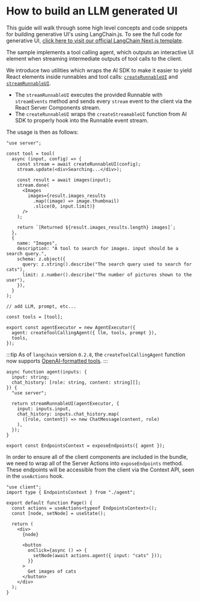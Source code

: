 # How to build an LLM generated UI

This guide will walk through some high level concepts and code snippets for building generative UI's using LangChain.js. To see the full code for generative UI, [click here to visit our official LangChain Next.js template](https://github.com/langchain-ai/langchain-nextjs-template/blob/main/app/generative_ui/README.md).

The sample implements a tool calling agent, which outputs an interactive UI element when streaming intermediate outputs of tool calls to the client.

We introduce two utilities which wraps the AI SDK to make it easier to yield React elements inside runnables and tool calls: [`createRunnableUI`](https://github.com/langchain-ai/langchain-nextjs-template/blob/7f764d558682214d50b064f4293667123a31e6fe/app/generative_ui/utils/server.tsx#L89)
and [`streamRunnableUI`](https://github.com/langchain-ai/langchain-nextjs-template/blob/7f764d558682214d50b064f4293667123a31e6fe/app/generative_ui/utils/server.tsx#L126).

- The `streamRunnableUI` executes the provided Runnable with `streamEvents` method and sends every `stream` event to the client via the React Server Components stream.
- The `createRunnableUI` wraps the `createStreamableUI` function from AI SDK to properly hook into the Runnable event stream.

The usage is then as follows:

```tsx ai/chain.tsx
"use server";

const tool = tool(
  async (input, config) => {
    const stream = await createRunnableUI(config);
    stream.update(<div>Searching...</div>);

    const result = await images(input);
    stream.done(
      <Images
        images={result.images_results
          .map((image) => image.thumbnail)
          .slice(0, input.limit)}
      />
    );

    return `[Returned ${result.images_results.length} images]`;
  },
  {
    name: "Images",
    description: "A tool to search for images. input should be a search query.",
    schema: z.object({
      query: z.string().describe("The search query used to search for cats"),
      limit: z.number().describe("The number of pictures shown to the user"),
    }),
  }
);

// add LLM, prompt, etc...

const tools = [tool];

export const agentExecutor = new AgentExecutor({
  agent: createToolCallingAgent({ llm, tools, prompt }),
  tools,
});
```

:::tip
As of `langchain` version `0.2.8`, the `createToolCallingAgent` function now supports [OpenAI-formatted tools](https://api.js.langchain.com/interfaces/langchain_core_language_models_base.ToolDefinition.html).
:::

```tsx agent.tsx
async function agent(inputs: {
  input: string;
  chat_history: [role: string, content: string][];
}) {
  "use server";

  return streamRunnableUI(agentExecutor, {
    input: inputs.input,
    chat_history: inputs.chat_history.map(
      ([role, content]) => new ChatMessage(content, role)
    ),
  });
}

export const EndpointsContext = exposeEndpoints({ agent });
```

In order to ensure all of the client components are included in the bundle, we need to wrap all of the Server Actions into `exposeEndpoints` method. These endpoints will be accessible from the client via the Context API, seen in the `useActions` hook.

```tsx
"use client";
import type { EndpointsContext } from "./agent";

export default function Page() {
  const actions = useActions<typeof EndpointsContext>();
  const [node, setNode] = useState();

  return (
    <div>
      {node}

      <button
        onClick={async () => {
          setNode(await actions.agent({ input: "cats" }));
        }}
      >
        Get images of cats
      </button>
    </div>
  );
}
```
